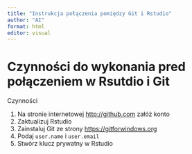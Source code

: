 ```yaml
---
title: "Instrukcja połączenia pomiędzy Git i Rstudio"
author: "AI"
format: html
editor: visual
---
```


# Czynności do wykonania pred połączeniem w Rsutdio i Git

Czynności

1.  Na stronie internetowej <http://github.com> załóż konto
2.  Zaktualizuj Rstudio
3.  Zainstaluj Git ze strony <https://gitforwindows.org>
4.  Podaj `user.name` i `user.email`
5.  Stwórz klucz prywatny w Rstudio
